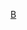 <noinclude>
{{noteTA|G1=Movie}}
</noinclude>{{Navbox
|name       = 藍天工作室
|state      = {{{state|autocollapse}}}
|titlestyle = background:Dodgerblue
|title      = [[藍天工作室]]
|image      = 
|bodystyle  = 
|groupstyle = width:70%:105px;background:azure
|liststyle  = text-align:left;
| bodyclass =hlist
| selected = {{{1|}}}

|group1=電影
|list1 = 
*[[冰川时代|-{zh-cn:冰川时代;zh-hk:冰河世紀;zh-tw:冰原歷險記;}-]]（2002）
*[[機器人歷險記]]（2005）
*[[冰川时代2|-{zh-cn:冰川时代2;zh-hk:冰河世紀2;zh-tw:冰原歷險記2;}-]]（2006）
*[[荷頓奇遇記]]（2008）
*[[冰原歷險記3：恐龍現身|-{zh-cn:冰川时代3;zh-hk:冰河世紀3：大威龍駕到;zh-tw:冰原歷險記3：恐龍現身;}-]]（2009）
*[[里约大冒险]]（2011）
*[[冰原歷險記4：板塊漂移|-{zh-cn:冰川时代4;zh-hk:冰河世紀4：玩轉新大陸;zh-tw:冰原歷險記4：板塊漂移;}-]]（2012）
*[[森林戰士]]（2013）
*[[里约大冒险2]]（2014）
*[[史努比 The Peanuts Movie]]（2015）
*[[冰原歷險記：笑星撞地球|-{zh-cn:冰川时代5：星际碰撞;zh-hk:冰河世紀：隕石撞地球;zh-tw:冰原歷險記：笑星撞地球;}-]]（2016）
*[[萌牛費迪南]]（2017）
*[[變身特務]]（2019）

|group2=短片
|list2=
*[[邦尼兔]]（1998）
*{{link-en|松果一窩瘋|Gone Nutty}}（2002）
*[[機器人歷險記|范姨幕後花絮之旅]]（2005）
*{{link-en|松鼠、堅果和時間機器|No Time for Nuts}}（2006）
*{{link-en|喜德求生計|Surviving Sid}}（2008）
*{{link-en|鼠奎特的创世纪之章|Ice_Age_(franchise)#Scrat's_Continental_Crack-Up}}（2011年）
*{{link-en|太空飛鼠奎特|Cosmic Scrat-tastrophe}}（2015年）
*{{link-en|Scrat: Spaced Out}}（2016）
|group3=电视特辑
|list3=
* {{le|長毛象歡度聖誕|Ice Age: A Mammoth Christmas}}
* {{le|冰原歷險記玩轉復活節|Ice Age: The Great Egg-Scapade}}
|group4=其它作品
|list4=
*{{link-en|脫線教父|A Simple Wish}}（1997）
*[[异形4：浴火重生]]（1997）
*[[星际旅行IX：起义|-{zh-tw:星艦迷航記IX：星際叛變;zh-cn:星际旅行IX：起义;zh-hk:星空奇遇記IX：星空反攻}-]]（1998）
*{{link-en|耶穌之子|Jesus' Son}}（1999）
*[[冰凍星球 (2000年電影)|冰凍星球]]（2000）
|group5=系列作品
|list5=
*[[冰原歷險記系列|冰原歷險記]]
*[[里约大冒险系列|里约大冒险]]
|group6=相关人物
|list6=
*[[克里斯·韦奇]]
*[[卡洛斯·沙尔丹哈]]
}}<noinclude>
[[Category:動畫工作室模板|B]]
</noinclude>